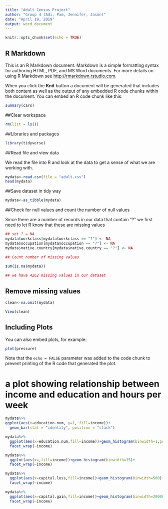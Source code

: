 ```yaml
---
title: "Adult Census Project"
author: "Group 4 (Adi, Pam, Jennifer, Jason)"
date: "April 19, 2019"
output: word_document
---
```


```r
knitr::opts_chunk$set(echo = TRUE)
```

## R Markdown

This is an R Markdown document. Markdown is a simple formatting syntax for authoring HTML, PDF, and MS Word documents. For more details on using R Markdown see <http://rmarkdown.rstudio.com>.

When you click the **Knit** button a document will be generated that includes both content as well as the output of any embedded R code chunks within the document. You can embed an R code chunk like this:

```r
summary(cars)
```

##Clear workspace
```r
rm(list = ls())
```

##Libraries and packages
```r

library(tidyverse)
```

##Read file and view data

We read the file into R and look at the data to get a sense of what we are working with.
```r
mydata<-read.csv(file = "adult.csv")
head(mydata)
```

##Save dataset in tidy way 
```r
mydata<-as_tibble(mydata)
```

##Check for null values and count the number of null values

Since there are a number of records in our data that contain "?" we first need to let R know that these are missing values
```r
## set ? = NA
mydata$workclass[mydata$workclass == "?"] <- NA
mydata$occupation[mydata$occupation == "?"] <- NA
mydata$native.country[mydata$native.country == "?"] <- NA

## Count number of missing values
 
sum(is.na(mydata))

## we have 4262 missing values in our dataset
```
## Remove missing values
```r
clean<-na.omit(mydata)
```
```r
View(clean)
```

## Including Plots

You can also embed plots, for example:

```r
plot(pressure)
```

Note that the `echo = FALSE` parameter was added to the code chunk to prevent printing of the R code that generated the plot.

# a plot showing relationship between income and education and hours per week
```r
mydata%>%
ggplot(aes(x=education.num, y=1, fill=income))+ 
  geom_bar(stat = "identity", position = "stack")

```

```r
mydata%>%
  ggplot(aes(x=education.num,fill=income))+geom_histogram(binwidth=1,position="stack")+
  facet_wrap(~income)

mydata%>%
  ggplot(aes(x=,fill=income))+geom_histogram(binwidth=15)+
  facet_wrap(~income)

mydata%>%
  ggplot(aes(x=capital.loss,fill=income))+geom_histogram(binwidth=500)+
  facet_wrap(~income)

mydata%>%
  ggplot(aes(x=capital.gain,fill=income))+geom_histogram(binwidth=20000)+
  facet_wrap(~income)

```



